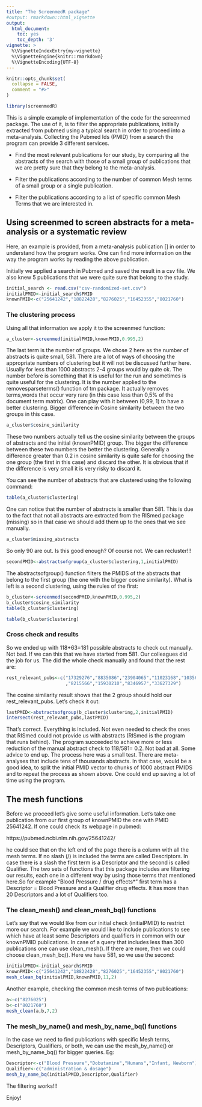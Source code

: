 ---
title: "The ScreenmedR package"
#output: rmarkdown::html_vignette
output:
  html_document:
    toc: yes
    toc_depth: '3'
vignette: >
  %\VignetteIndexEntry{my-vignette}
  %\VignetteEngine{knitr::rmarkdown}
  %\VignetteEncoding{UTF-8}
---


```{r, include = FALSE}
knitr::opts_chunk$set(
  collapse = FALSE,
  comment = "#>"
)
```



```{r setup}
library(screenmedR)
```

This is a simple example of implementation of the code for the screenmed package. The use of it, is to filter the appropriate publications, initially extracted from pubmed using a typical search in order to proceed into a meta-analysis. Collecting the Pubmed Ids (PMID) from a search the program can provide 3 different services.

*  Find the most relevant publications for our study, by comparing all the abstracts of the search with those of a small group of publications that we are pretty sure that they belong to the meta-analysis.

*  Filter the publications according to the number of common Mesh terms of a small group or a single publication.

* Filter the publications according to a list of specific common Mesh Terms that we are interested in. 


## Using screenmed to screen abstracts for a meta-analysis or a systematic review

Here, an example is provided, from a meta-analysis publication [] in order to    understand how the program works. One can find more information on the way the program works by reading the above publication.

Initially we applied a search in Pubmed and saved the result in a csv file. We also knew 5 publications that we were quite sure that belong to the study.


```{r}
initial_search <- read.csv("csv-randomized-set.csv")
initialPMID<-initial_search$PMID
knownPMID<-c("25641242","18822428","8276025","16452355","8021760")
```

### The clustering process

Using all that information we apply it to the screenmed function:

```{r}
a_cluster<-screenmed(initialPMID,knownPMID,0.995,2)
```

The last term is the number of groups. We chose 2 here as the number of abstracts is quite small, 581. There are a lot of ways of choosing the appropriate numbers of clustering but it will not be discussed further here. Usually for less than 1000 abstracts 2-4 groups would by quite ok. 
The number before is something that it is useful for the run and sometimes is quite useful for the clustering. It is the number applied to the removesparseterms() function of tm package. 
It actually removes terms,words that occur very rare (in this case less than 0,5% of the document term matrix). One can play with it between (0,99, 1) to have a better clustering. Bigger difference in Cosine similarity between the two groups in this case.

```{r}
a_cluster$cosine_similarity
```
These two numbers actually tell us the cosine similarity between the groups of abstracts and the initial (knownPMID) group. The bigger the difference between these two numbers the better the clustering. Generally a difference greater than 0.2 in cosine similarity is quite safe for choosing the one group (the first in this case) and discard the other. It is obvious that if the difference is very small it is very risky to discard it.

You can see the number of abstracts that are clustered using the following command:

```{r}
table(a_cluster$clustering)
```
One can notice that the number of abstracts is smaller than 581. This is due to the fact that not all abstracts are extracted from the RISmed package (missing)
so in that case we should add them up to the ones that we see manually.

```{r}
a_cluster$missing_abstracts  
```
So only 90 are out. Is this good enough? Of course not. We can recluster!!!

```{r}
secondPMID<-abstractsofgroup(a_cluster$clustering,1,initialPMID)  
```

The abstractsofgroup() function filters the PMIDS of the abstracts that belong to the first group (the one with the bigger cosine similarity). What is left is a second clustering, using the rules of the first: 

```{r}
b_cluster<-screenmed(secondPMID,knownPMID,0.995,2)
b_cluster$cosine_similarity
table(b_cluster$clustering)
```
```{r}
table(b_cluster$clustering)
```
### Cross check and results

So we ended up with 118+63=181 possible abstracts to check out manually. Not bad. If we can this that we have started from 581. Our colleagues did the job for us. The did the whole check manually and found that the rest are:
```{r}
rest_relevant_pubs<-c("17329276","8835086","23904065","11023168","10356137","9175947"
                      ,"8215566","15930210","8346957","33627329")
```

The cosine similarity result shows that the 2 group should hold our rest_relevant_pubs. Let's check it out:

```{r}
lastPMID<-abstractsofgroup(b_cluster$clustering,2,initialPMID)
intersect(rest_relevant_pubs,lastPMID)
```
That's correct. Everything is included. Not even needed to check the ones that RISmed could not provide us with abstracts (RISmed is the program that runs behind). The program succeeded to achieve more or less reduction of the manual abstract check to 118/581= 0.2. Not bad at all. Some advice to end up. The process here was a small test. There are meta-analyses that include tens of thousands abstracts. In that case, would be a good idea, to split the initial PMID vector to chunks of 1000 abstract PMIDS and to repeat the process as shown above. One could end up saving a lot of time using the program.


## The mesh functions

Before we proceed let's give some useful information. Let's take one publication from our first group of knownPMID the one with PMID 25641242. If one could check its webpage in pubmed:

https://pubmed.ncbi.nlm.nih.gov/25641242/ 

he could see that on the left end of the page there is a column with all the mesh terms. If no slash (/) is included the terms are called Descriptors. In case there is a slash the first term is a Descriptor and the second is called Qualifier. The two sets of functions that this package includes are filtering our results, each one in a different way by using those terms that mentioned here.So for example "Blood Pressure / drug effects*" first term has a Descriptor = Blood Pressure and a Qualifier drug effects. It has more than 20 Descriptors and a lot of Qualifiers too.

### The clean_mesh() and clean_mesh_bq() functions

Let's say that we would like from our initial check (initialPMID) to restrict more our search. For example we would like to include publications to see which have at least some Descriptors and qualifiers in common with our knownPMID publications. In case of a query that includes less than 300 publications one can use clean_mesh(). If there are more, then we could choose clean_mesh_bq(). Here we have 581, so we use the second:



```{r}
initialPMID<-initial_search$PMID
knownPMID<-c("25641242","18822428","8276025","16452355","8021760")
mesh_clean_bq(initialPMID,knownPMID,11,2)
```

Another example, checking the common mesh terms of two publications:

```{r}
a<-c("8276025")
b<-c("8021760")
mesh_clean(a,b,7,2)
```


### The mesh_by_name() and mesh_by_name_bq() functions

In the case we need to find publications with specific Mesh terms, Descriptors, Qualifiers, or both, we can use the mesh_by_name() or mesh_by_name_bq() for bigger queries. Eg:

```{r}
Descriptor<-c("Blood Pressure","Dobutamine","Humans","Infant, Newborn")
Qualifier<-c("administration & dosage")
mesh_by_name_bq(initialPMID,Descriptor,Qualifier)
```
The filtering works!!!

Enjoy!







